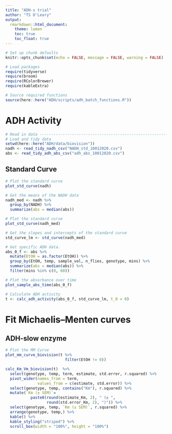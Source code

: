 ```yaml
---
title: "ADH-s trial"
author: "TS O'Leary"
output:
  rmarkdown::html_document:
    theme: lumen
    toc: true
    toc_float: true
---
```


```r
# Set up chunk defaults
knitr::opts_chunk$set(echo = FALSE, message = FALSE, warning = FALSE)

# Load packages
require(tidyverse)
require(broom)
require(RColorBrewer)
require(kableExtra)

# Source required functions
source(here::here("ADH/scripts/adh_batch_functions.R"))
```

# ADH Activity

```r
# Read in data -----------------------------------------------------------------
# Load and tidy data
setwd(here::here("ADH/data/biovision"))
nadh <- read_tidy_nadh_csv("NADH_std_10012020.csv")
abs <- read_tidy_adh_abs_csv("adh_abs_10012020.csv")
```

## Standard Curve

```r
# Plot the standard curve 
plot_std_curve(nadh)
```

```r
# Get the means of the NADH data
nadh_med <- nadh %>%
  group_by(NADH) %>%
  summarize(abs = median(abs))

# Plot the standard curve 
plot_std_curve(nadh_med)

# Get the slopes and intercepts of the standard curve
std_curve_lm <- std_curve(nadh_med)
```


```r
# Get specific ADH data.
abs_0_f <- abs %>%
  mutate(EtOH = as.factor(EtOH)) %>%
  group_by(EtOH, temp, sample_vol, n_flies, genotype, mins) %>%
  summarize(abs = median(abs)) %>%
  filter(mins %in% c(0, 60))

# Plot the absorbance over time
plot_sample_abs_time(abs_0_f)
```



```r
# Calculate ADH activity
t <- calc_adh_activity(abs_0_f, std_curve_lm, t_0 = 0)
```

# Fit Michaelis–Menten curves

## ADH-slow enzyme

```r
# Plot the MM Curve
plot_mm_curve_biovision(t %>%
                          filter(EtOH != 0))
```
```r
calc_Km_Vm_biovision(t)  %>%
  select(genotype, temp, term, estimate, std.error, r.squared) %>%
  pivot_wider(names_from = term, 
              values_from = c(estimate, std.error)) %>%
  select(genotype, temp, contains("Km"), r.squared) %>%
  mutate(`Km (± SEM)`= 
           paste0(round(estimate_Km, 2), " (± ", 
                  round(std.error_Km, 2), ")")) %>%
  select(genotype, temp, `Km (± SEM)`, r.squared) %>%
  arrange(genotype, temp,) %>%
  kable() %>%
  kable_styling("striped") %>%
  scroll_box(width = "100%", height = "100%")
```
